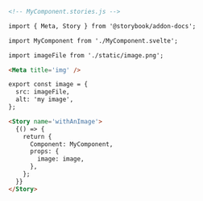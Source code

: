 ```md
<!-- MyComponent.stories.js -->

import { Meta, Story } from '@storybook/addon-docs';

import MyComponent from './MyComponent.svelte';

import imageFile from './static/image.png';

<Meta title='img' />

export const image = {
  src: imageFile,
  alt: 'my image',
};

<Story name='withAnImage'>
  {() => {
    return {
      Component: MyComponent,
      props: {
        image: image,
      },
    };
  }}
</Story>
```
